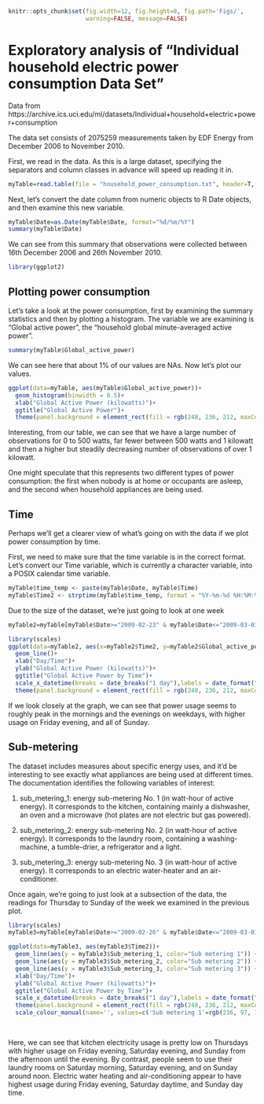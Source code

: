 ```r
knitr::opts_chunk$set(fig.width=12, fig.height=8, fig.path='Figs/',
                      warning=FALSE, message=FALSE)
```

# Exploratory analysis of "Individual household electric power consumption Data Set"

Data from https://archive.ics.uci.edu/ml/datasets/Individual+household+electric+power+consumption

The data set consists of 2075259 measurements taken by EDF Energy from December 2006 to November 2010. 

First, we read in the data.  As this is a large dataset, specifying the separators and column classes in advance will speed up reading it in.

```r
myTable=read.table(file = "household_power_consumption.txt", header=T, sep=";", colClasses = c("character","character","numeric","numeric","numeric","numeric","numeric","numeric","numeric"), na.strings="?")
```
Next, let's convert the date column from numeric objects to R Date objects, and then examine this new variable.

```r
myTable$Date=as.Date(myTable$Date, format="%d/%m/%Y")
summary(myTable$Date)
```

We can see from this summary that observations were collected between 16th December 2006 and 26th November 2010.

```r
library(ggplot2)
```

## Plotting power consumption

Let's take a look at the power consumption, first by examining the summary statistics and then by plotting a histogram.  The variable we are examining is "Global active power", the "household global minute-averaged active power".

```r
summary(myTable$Global_active_power)
```

We can see here that about 1% of our values are NAs.  Now let's plot our values.

```r

ggplot(data=myTable, aes(myTable$Global_active_power))+
  geom_histogram(binwidth = 0.5)+
  xlab("Global Active Power (kilowatts)")+
  ggtitle("Global Active Power")+
  theme(panel.background = element_rect(fill = rgb(248, 236, 212, maxColorValue = 255)))
```

Interesting, from our table, we can see that we have a large number of observations for 0 to 500 watts, far fewer between 500 watts and 1 kilowatt and then a higher but steadily decreasing number of observations of over 1 kilowatt.

One might speculate that this represents two different types of power consumption: the first when nobody is at home or occupants are asleep, and the second when household appliances are being used.

## Time

Perhaps we'll get a clearer view of what's going on with the data if we plot power consumption by time.

First, we need to make sure that the time variable is in the correct format.  Let's convert our Time variable, which is currently a character variable, into a POSIX calendar time variable.

```r

myTable$time_temp <- paste(myTable$Date, myTable$Time)
myTable$Time2 <- strptime(myTable$time_temp, format = "%Y-%m-%d %H:%M:%S")
```

Due to the size of the dataset, we're just going to look at one week

```r
myTable2=myTable[myTable$Date>="2009-02-23" & myTable$Date<="2009-03-01",]

library(scales)
ggplot(data=myTable2, aes(x=myTable2$Time2, y=myTable2$Global_active_power))+
  geom_line()+
  xlab("Day/Time")+
  ylab("Global Active Power (kilowatts)")+
  ggtitle("Global Active Power by Time")+
  scale_x_datetime(breaks = date_breaks("1 day"),labels = date_format("%a %d/%m %H:%M"))+
  theme(panel.background = element_rect(fill = rgb(248, 236, 212, maxColorValue = 255)))
```

If we look closely at the graph, we can see that power usage seems to roughly peak in the mornings and the evenings on weekdays, with higher usage on Friday evening, and all of Sunday.

## Sub-metering

The dataset includes measures about specific energy uses, and it'd be interesting to see exactly what appliances are being used at different times.  The documentation identifies the following variables of interest: 

1. sub_metering_1: energy sub-metering No. 1 (in watt-hour of active energy). It corresponds to the kitchen, containing mainly a dishwasher, an oven and a microwave (hot plates are not electric but gas powered).

2. sub_metering_2: energy sub-metering No. 2 (in watt-hour of active energy). It corresponds to the laundry room, containing a washing-machine, a tumble-drier, a refrigerator and a light.

3. sub_metering_3: energy sub-metering No. 3 (in watt-hour of active energy). It corresponds to an electric water-heater and an air-conditioner.

Once again, we're going to just look at a subsection of the data, the readings for Thursday to Sunday of the week we examined in the previous plot.

```r
library(scales)
myTable3=myTable[myTable$Date>="2009-02-26" & myTable$Date<="2009-03-01",]

ggplot(data=myTable3, aes(myTable3$Time2))+
  geom_line(aes(y = myTable3$Sub_metering_1, color="Sub metering 1")) + 
  geom_line(aes(y = myTable3$Sub_metering_2, color="Sub metering 2")) + 
  geom_line(aes(y = myTable3$Sub_metering_3, color="Sub metering 3")) + 
  xlab("Day/Time")+
  ylab("Global Active Power (kilowatts)")+
  ggtitle("Global Active Power by Time")+
  scale_x_datetime(breaks = date_breaks("1 day"),labels = date_format("%a %d/%m %H:%M"))+
  theme(panel.background = element_rect(fill = rgb(248, 236, 212, maxColorValue = 255)))+
  scale_colour_manual(name='', values=c('Sub metering 1'=rgb(236, 97, 119, maxColorValue = 255), 'Sub metering 2'=rgb(59,55,80, maxColorValue = 255), 'Sub metering 3'=rgb(117, 165, 138, maxColorValue = 255)),guide='legend') 
  
 
```

Here, we can see that kitchen electricity usage is pretty low on Thursdays with higher usage on Friday evening, Saturday evening, and Sunday from the afternoon until the evening.  By contrast, people seem to use their laundry rooms on Saturday morning, Saturday evening, and on Sunday around noon.  Electric water heating and air-conditioning appear to have highest usage during Friday evening, Saturday daytime, and Sunday day time.